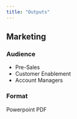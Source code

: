 ```yaml
---
title: "Outputs"
---
```


## Marketing

### Audience

* Pre-Sales
* Customer Enablement
* Account Managers

### Format

Powerpoint
PDF
